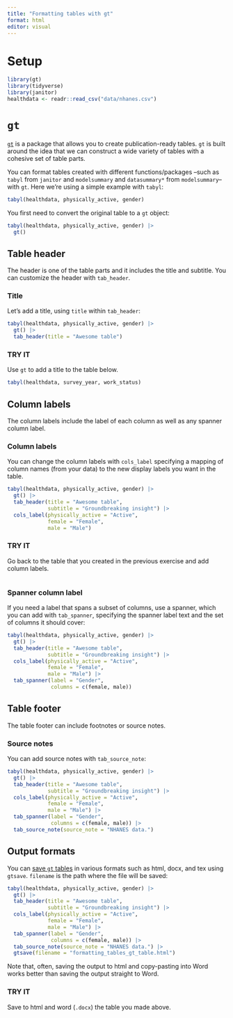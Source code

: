 ```yaml
---
title: "Formatting tables with gt"
format: html
editor: visual
---
```


# Setup

```r
library(gt)
library(tidyverse)
library(janitor)
healthdata <- readr::read_csv("data/nhanes.csv")
```

# `gt`

[`gt`](https://gt.rstudio.com/index.html) is a package that allows you to create publication-ready tables. `gt` is built around the idea that we can construct a wide variety of tables with a cohesive set of table parts.

You can format tables created with different functions/packages --such as `tabyl` from `janitor` and `modelsummary` and `datasummary*` from `modelsummary`-- with `gt`. Here we're using a simple example with `tabyl`:

```r
tabyl(healthdata, physically_active, gender)
```

You first need to convert the original table to a `gt` object:

```r
tabyl(healthdata, physically_active, gender) |>
  gt()
```

## Table header

The header is one of the table parts and it includes the title and subtitle. You can customize the header with `tab_header`.

### Title

Let's add a title, using `title` within `tab_header`:

```r
tabyl(healthdata, physically_active, gender) |>
  gt() |>
  tab_header(title = "Awesome table")
```

### TRY IT

Use `gt` to add a title to the table below.

```r
tabyl(healthdata, survey_year, work_status)
```

## Column labels

The column labels include the label of each column as well as any spanner column label.

### Column labels

You can change the column labels with `cols_label` specifying a mapping of column names (from your data) to the new display labels you want in the table.

```r
tabyl(healthdata, physically_active, gender) |>
  gt() |>
  tab_header(title = "Awesome table", 
             subtitle = "Groundbreaking insight") |>
  cols_label(physically_active = "Active", 
             female = "Female", 
             male = "Male")
```

### TRY IT

Go back to the table that you created in the previous exercise and add column labels.

```r

```

### Spanner column label

If you need a label that spans a subset of columns, use a spanner, which you can add with `tab_spanner`, specifying the spanner label text and the set of columns it should cover:

```r
tabyl(healthdata, physically_active, gender) |>
  gt() |>
  tab_header(title = "Awesome table", 
             subtitle = "Groundbreaking insight") |>
  cols_label(physically_active = "Active", 
             female = "Female", 
             male = "Male") |>
  tab_spanner(label = "Gender", 
              columns = c(female, male))
```

## Table footer

The table footer can include footnotes or source notes.

### Source notes

You can add source notes with `tab_source_note`:

```r
tabyl(healthdata, physically_active, gender) |>
  gt() |>
  tab_header(title = "Awesome table", 
             subtitle = "Groundbreaking insight") |>
  cols_label(physically_active = "Active", 
             female = "Female", 
             male = "Male") |>
  tab_spanner(label = "Gender", 
              columns = c(female, male)) |>
  tab_source_note(source_note = "NHANES data.")
```

## Output formats

You can [save `gt` tables](https://gt.rstudio.com/reference/gtsave.html) in various formats such as html, docx, and tex using `gtsave`. `filename` is the path where the file will be saved:

```r
tabyl(healthdata, physically_active, gender) |>
  gt() |>
  tab_header(title = "Awesome table", 
             subtitle = "Groundbreaking insight") |>
  cols_label(physically_active = "Active", 
             female = "Female", 
             male = "Male") |>
  tab_spanner(label = "Gender", 
              columns = c(female, male)) |>
  tab_source_note(source_note = "NHANES data.") |>
  gtsave(filename = "formatting_tables_gt_table.html")
```

Note that, often, saving the output to html and copy-pasting into Word works better than saving the output straight to Word.

### TRY IT

Save to html and word (`.docx`) the table you made above.

```r

```
